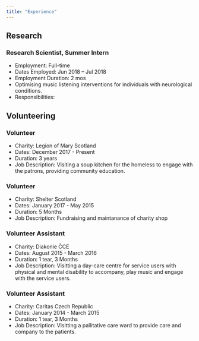 ```yaml
---
title: "Experience"
---
```


## Research

### Research Scientist, Summer Intern
* Employment: Full-time
* Dates Employed: Jun 2018 – Jul 2018
* Employment Duration: 2 mos
* Optimising music listening interventions for individuals with neurological conditions.
* Responsibilities:

## Volunteering

### Volunteer
* Charity: Legion of Mary Scotland
* Dates: December 2017 - Present
* Duration: 3 years
* Job Description: Visiting a soup kitchen for the homeless to engage with the patrons, providing community education.

### Volunteer
* Charity: Shelter Scotland
* Dates: January 2017 - May 2015
* Duration: 5 Months
* Job Description: Fundraising and maintanance of charity shop

### Volunteer Assistant
* Charity: Diakonie ČCE
* Dates: August 2015 - March 2016
* Duration: 1 tear, 3 Months
* Job Description: Visitting a day-care centre for service users with physical and mental disability to accompany, play music and engage with the service users.

### Volunteer Assistant
* Charity: Caritas Czech Republic
* Dates: January 2014 - March 2015
* Duration: 1 tear, 3 Months
* Job Description: Visitting a pallitative care ward to provide care and company to the patients.
